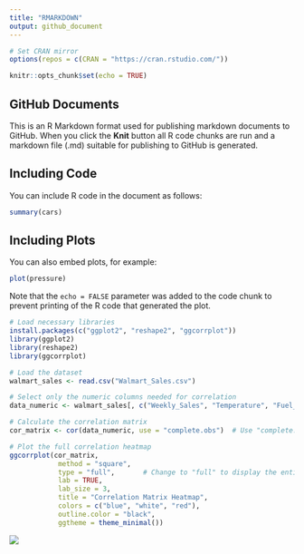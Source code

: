 ```yaml
---
title: "RMARKDOWN"
output: github_document
---
```


```r
# Set CRAN mirror
options(repos = c(CRAN = "https://cran.rstudio.com/"))
```

```r
knitr::opts_chunk$set(echo = TRUE)
```

## GitHub Documents

This is an R Markdown format used for publishing markdown documents to GitHub. When you click the **Knit** button all R code chunks are run and a markdown file (.md) suitable for publishing to GitHub is generated.

## Including Code

You can include R code in the document as follows:

```r
summary(cars)
```

## Including Plots

You can also embed plots, for example:

```r
plot(pressure)
```

Note that the `echo = FALSE` parameter was added to the code chunk to prevent printing of the R code that generated the plot.

```r
# Load necessary libraries
install.packages(c("ggplot2", "reshape2", "ggcorrplot"))
library(ggplot2)
library(reshape2)
library(ggcorrplot)

# Load the dataset
walmart_sales <- read.csv("Walmart_Sales.csv")

# Select only the numeric columns needed for correlation
data_numeric <- walmart_sales[, c("Weekly_Sales", "Temperature", "Fuel_Price", "CPI", "Unemployment")]

# Calculate the correlation matrix
cor_matrix <- cor(data_numeric, use = "complete.obs")  # Use "complete.obs" to handle missing values

# Plot the full correlation heatmap
ggcorrplot(cor_matrix, 
            method = "square", 
            type = "full",       # Change to "full" to display the entire matrix
            lab = TRUE, 
            lab_size = 3, 
            title = "Correlation Matrix Heatmap",
            colors = c("blue", "white", "red"),
            outline.color = "black",
            ggtheme = theme_minimal())

```
![](RMARKDOWN-LATEST_files/figure-gfm/pressure-1.png)<!-- -->